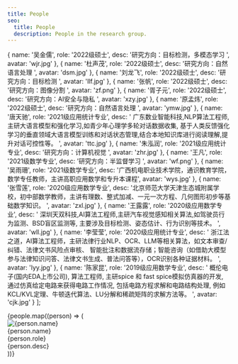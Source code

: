 ```yaml
---
title: People
seo:
  title: People
  description: People in the research group.
---
```


  {
    name: '吴金儒',
    role: '2022级硕士',
    desc: '研究方向：目标检测，多模态学习 ',
    avatar: 'wjr.jpg'
  },
  {
    name: '杜声茂',
    role: '2022级硕士',
    desc: '研究方向：自然语言处理 ',
    avatar: 'dsm.jpg'
  },
  {
    name: '刘龙飞',
    role: '2022级硕士',
    desc: '研究方向：目标检测 ',
    avatar: 'llf.jpg'
  },
  {
    name: '张帆',
    role: '2022级硕士',
    desc: '研究方向：图像分割 ',
    avatar: 'zf.png'
  },
  {
    name: '胥子元',
    role: '2022级硕士',
    desc: '研究方向：AI安全与隐私 ',
    avatar: 'xzy.jpg'
  },
  {
    name: '原孟炜',
    role: '2022级硕士',
    desc: '研究方向：自然语言处理 ',
    avatar: 'ymw.jpg'
  },
  {
    name: '唐天驰',
    role: '2021级应用统计专业',
    desc: ' 广东数业智能科技,NLP算法工程师,主研大语言模型和强化学习,如青少年心理学多轮对话数据收集, 基于人类反馈强化学习的垂直领域大语言模型训练和对话状态管理,结合本地知识库进行阅读理解,提升对话可控性等。 ',
    avatar: 'ttc.jpg'
  },
  {
    name: '朱泓润',
    role: '2021级应用统计专业',
    desc: '研究方向：计算机视觉 ',
    avatar: 'zhr.jpg'
  },
  {
    name: '王凡',
    role: '2021级数学专业',
    desc: '研究方向：半监督学习 ',
    avatar: 'wf.png'
  },
  {
    name: '吴雨珊',
    role: '2021级数学专业',
    desc: '广西机电职业技术学院，通识教育学院，数学专任教师，主讲高职应用数学和专升本课程',
    avatar: 'wys.jpg'
  },
  {
    name: '张雪莲',
    role: '2020级应用数学专业',
    desc: '北京师范大学天津生态城附属学校，初中部数学教师，主讲有理数、整式加减、一元一次方程、几何图形初步等基础数学知识。 ',
    avatar: 'zxl.jpg'
  },
  {
    name: '王露露',
    role: '2020级应用数学专业',
    desc: ' 深圳天双科技,AI算法工程师,主研汽车视觉感知相关算法,如驾驶员行为监测、BSD盲区监测等, 主要涉及目标检测、姿态估计、行为识别等技术。 ',
    avatar: 'wll.jpg'
  },
  {
    name: '李莹莹',
    role: '2020级应用统计专业',
    desc: ' 浙江法之道，AI算法工程师，主研法律行业NLP、OCR、LLM等相关算法，如文本审查/纠错、法律文书风险点审核、 智能批注和数据流存储；智能咨询（如借助大模型参与法律知识问答、法律文书生成、普法问答等），OCR识别各种证据材料。 ',
    avatar: 'lyy.jpg'
  },
  {
    name: '陈家昆',
    role: '2019级应用数学专业',
    desc: ' 概伦电子(国内EDA上市公司), 算法工程师, 主研spice 和 fast spice模拟仿真器的开发, 通过仿真给定电路来获得电路工作情况, 包括电路方程求解和电路结构处理, 例如 KCL/KVL定理、牛顿迭代算法、LU分解和稀疏矩阵的求解方法等。 ',
    avatar: 'cjk.jpg'
  }
];


<section class="grid gap-8 grid-cols-2 sm:grid-cols-3">
  {people.map((person) => (
    <div>
      <Image class="w-full max-w-32 aspect-square rounded-lg" width={256} height={256} src={`/avatars/${person.avatar}`} alt={person.name} />
      <div>
        <div class="font-serif text-lg sm:text-xl font-semibold tracking-tight text-main mb-1">{person.name}</div>
        <div class="text-main opacity-50 text-sm">{person.role}</div>
        <div class="font-light text-sm text-main opacity-70 mt-2 mb-2">{person.desc}</div>
      </div>
    </div>
  ))}
</section>
